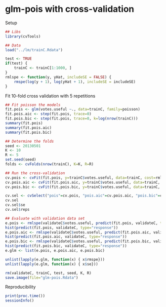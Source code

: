 glm-pois with cross-validation
=======================

Setup
```r
## Libs
library(cvTools)

## Data
load("../lm/trainC.Rdata")

test <- TRUE
if(test) {
	trainC <- trainC[1:1000, ]
}
rmlspe <- function(y, yHat, includeSE = FALSE) {
	rmspe(log(y + 1), log(yHat + 1), includeSE = includeSE)
}
```


Fit 10-fold cross validation with 5 repetitions
```r
## Fit poisson the models
fit.pois <- glm(votes.useful ~., data=trainC, family=poisson)
fit.pois.aic <- step(fit.pois, trace=0)
fit.pois.bic <- step(fit.pois, trace=0, k=log(nrow(trainC)))
summary(fit.pois)
summary(fit.pois.aic)
summary(fit.pois.bic)

## Determine the folds
seed <- 20130501
K <- 10
R <- 5
set.seed(seed)
folds <- cvFolds(nrow(trainC), K=K, R=R)

## Run the cross-validation
cv.pois <- cvFit(fit.pois, y=trainC$votes.useful, data=trainC, cost=rmlspe, costArgs=list(includeSE=TRUE), predictArgs=list(type="response"), folds=folds)
cv.pois.aic <- cvFit(fit.pois.aic, y=trainC$votes.useful, data=trainC, cost=rmlspe, costArgs=list(includeSE=TRUE), predictArgs=list(type="response"), folds=folds)
cv.pois.bic <- cvFit(fit.pois.bic, y=trainC$votes.useful, data=trainC, cost=rmlspe, costArgs=list(includeSE=TRUE), predictArgs=list(type="response"), folds=folds)

cv.sel <- cvSelect("pois"=cv.pois, "pois.aic"=cv.pois.aic, "pois.bic"=cv.pois.bic)
cv.sel
cv.sel$se
cv.sel$reps

## Evaluate with validation data set
e.pois <- rmlspe(validateC$votes.useful, predict(fit.pois, validateC, type="response"), includeSE=TRUE)
hist(predict(fit.pois, validateC, type="response"))
e.pois.aic <- rmlspe(validateC$votes.useful, predict(fit.pois.aic, validateC, type="response"), includeSE=TRUE)
hist(predict(fit.pois.aic, validateC, type="response"))
e.pois.bic <- rmlspe(validateC$votes.useful, predict(fit.pois.bic, validateC, type="response"), includeSE=TRUE)
hist(predict(fit.pois.bic, validateC, type="response"))
e.glm <- list(e.pois, e.pois.aic, e.pois.bic)

unlist(lapply(e.glm, function(x) { x$rmspe}))
unlist(lapply(e.glm, function(x) { x$se}))

rm(validateC, trainC, test, seed, K, R)
save.image(file="glm-pois.Rdata")
```

Reproducibility
```r
print(proc.time())
sessionInfo()
```
